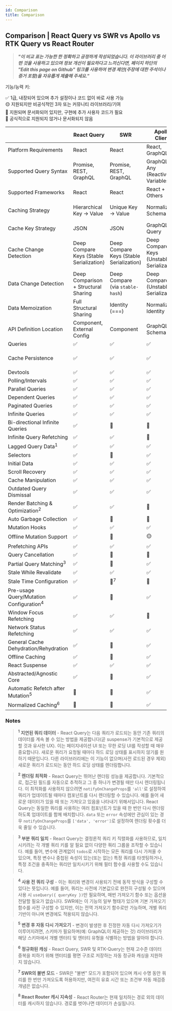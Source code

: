 ```yaml
---
id: Comparison
title: Comparison
---
```


## Comparison | React Query vs SWR vs Apollo vs RTK Query vs React Router

> <b>
>   <i>
>     "이 비교 표는 가능한 한 정확하고 공정하게 작성되었습니다. 이 라이브러리 중
>     어떤 것을 사용하고 있으며 정보 개선이 필요하다고 느끼신다면, 페이지 하단의
>     "Edit this page on Github" 링크를 사용하여 변경 제안(주장에 대한 주석이나
>     증거 포함)을 자유롭게 제출해 주세요."
>   </i>
> </b>

기능/능력 키:

✅ 1급, 내장되어 있으며 추가 설정이나 코드 없이 바로 사용 가능  
🟡 지원되지만 비공식적인 3자 또는 커뮤니티 라이브러리/기여  
🔶 지원되며 문서화되어 있지만, 구현에 추가 사용자 코드가 필요  
🛑 공식적으로 지원되지 않거나 문서화되지 않음

|                                                    | React Query                              | SWR                                      | Apollo Client                              | RTK-Query                      | React Router                       |
| -------------------------------------------------- | ---------------------------------------- | ---------------------------------------- | ------------------------------------------ | ------------------------------ | ---------------------------------- |
| Platform Requirements                              | React                                    | React                                    | React, GraphQL                             | Redux                          | React                              |
| Supported Query Syntax                             | Promise, REST, GraphQL                   | Promise, REST, GraphQL                   | GraphQL, Any (Reactive Variables)          | Promise, REST, GraphQL         | Promise, REST, GraphQL             |
| Supported Frameworks                               | React                                    | React                                    | React + Others                             | Any                            | React                              |
| Caching Strategy                                   | Hierarchical Key -> Value                | Unique Key -> Value                      | Normalized Schema                          | Unique Key -> Value            | Nested Route -> value              |
| Cache Key Strategy                                 | JSON                                     | JSON                                     | GraphQL Query                              | JSON                           | Route Path                         |
| Cache Change Detection                             | Deep Compare Keys (Stable Serialization) | Deep Compare Keys (Stable Serialization) | Deep Compare Keys (Unstable Serialization) | Key Referential Equality (===) | Route Change                       |
| Data Change Detection                              | Deep Comparison + Structural Sharing     | Deep Compare (via `stable-hash`)         | Deep Compare (Unstable Serialization)      | Key Referential Equality (===) | Loader Run                         |
| Data Memoization                                   | Full Structural Sharing                  | Identity (===)                           | Normalized Identity                        | Identity (===)                 | Identity (===)                     |
| API Definition Location                            | Component, External Config               | Component                                | GraphQL Schema                             | External Config                | Route Tree Configuration           |
| Queries                                            | ✅                                       | ✅                                       | ✅                                         | ✅                             | ✅                                 |
| Cache Persistence                                  | ✅                                       | ✅                                       | ✅                                         | ✅                             | 🛑 Active Routes Only <sup>8</sup> |
| Devtools                                           | ✅                                       | ✅                                       | ✅                                         | ✅                             | 🛑                                 |
| Polling/Intervals                                  | ✅                                       | ✅                                       | ✅                                         | ✅                             | 🛑                                 |
| Parallel Queries                                   | ✅                                       | ✅                                       | ✅                                         | ✅                             | ✅                                 |
| Dependent Queries                                  | ✅                                       | ✅                                       | ✅                                         | ✅                             | ✅                                 |
| Paginated Queries                                  | ✅                                       | ✅                                       | ✅                                         | ✅                             | ✅                                 |
| Infinite Queries                                   | ✅                                       | ✅                                       | ✅                                         | 🛑                             | 🛑                                 |
| Bi-directional Infinite Queries                    | ✅                                       | 🔶                                       | 🔶                                         | 🛑                             | 🛑                                 |
| Infinite Query Refetching                          | ✅                                       | ✅                                       | 🛑                                         | 🛑                             | 🛑                                 |
| Lagged Query Data<sup>1</sup>                      | ✅                                       | ✅                                       | ✅                                         | ✅                             | ✅                                 |
| Selectors                                          | ✅                                       | 🛑                                       | ✅                                         | ✅                             | N/A                                |
| Initial Data                                       | ✅                                       | ✅                                       | ✅                                         | ✅                             | ✅                                 |
| Scroll Recovery                                    | ✅                                       | ✅                                       | ✅                                         | ✅                             | ✅                                 |
| Cache Manipulation                                 | ✅                                       | ✅                                       | ✅                                         | ✅                             | 🛑                                 |
| Outdated Query Dismissal                           | ✅                                       | ✅                                       | ✅                                         | ✅                             | ✅                                 |
| Render Batching & Optimization<sup>2</sup>         | ✅                                       | ✅                                       | 🛑                                         | ✅                             | ✅                                 |
| Auto Garbage Collection                            | ✅                                       | 🛑                                       | 🛑                                         | ✅                             | N/A                                |
| Mutation Hooks                                     | ✅                                       | ✅                                       | ✅                                         | ✅                             | ✅                                 |
| Offline Mutation Support                           | ✅                                       | 🛑                                       | 🟡                                         | 🛑                             | 🛑                                 |
| Prefetching APIs                                   | ✅                                       | ✅                                       | ✅                                         | ✅                             | ✅                                 |
| Query Cancellation                                 | ✅                                       | 🛑                                       | 🛑                                         | 🛑                             | ✅                                 |
| Partial Query Matching<sup>3</sup>                 | ✅                                       | 🔶                                       | ✅                                         | ✅                             | N/A                                |
| Stale While Revalidate                             | ✅                                       | ✅                                       | ✅                                         | ✅                             | 🛑                                 |
| Stale Time Configuration                           | ✅                                       | 🛑<sup>7</sup>                           | 🛑                                         | ✅                             | 🛑                                 |
| Pre-usage Query/Mutation Configuration<sup>4</sup> | ✅                                       | 🛑                                       | ✅                                         | ✅                             | ✅                                 |
| Window Focus Refetching                            | ✅                                       | ✅                                       | 🛑                                         | ✅                             | 🛑                                 |
| Network Status Refetching                          | ✅                                       | ✅                                       | ✅                                         | ✅                             | 🛑                                 |
| General Cache Dehydration/Rehydration              | ✅                                       | 🛑                                       | ✅                                         | ✅                             | ✅                                 |
| Offline Caching                                    | ✅                                       | 🛑                                       | ✅                                         | 🔶                             | 🛑                                 |
| React Suspense                                     | ✅                                       | ✅                                       | ✅                                         | 🛑                             | ✅                                 |
| Abstracted/Agnostic Core                           | ✅                                       | 🛑                                       | ✅                                         | ✅                             | 🛑                                 |
| Automatic Refetch after Mutation<sup>5</sup>       | 🔶                                       | 🔶                                       | ✅                                         | ✅                             | ✅                                 |
| Normalized Caching<sup>6</sup>                     | 🛑                                       | 🛑                                       | ✅                                         | 🛑                             | 🛑                                 |

### Notes

> **<sup>1</sup> 지연된 쿼리 데이터** - React Query는 다음 쿼리가 로드되는 동안 기존 쿼리의 데이터를 계속 볼 수 있는 방법을 제공합니다(곧 suspense가 기본적으로 제공할 것과 유사한 UX). 이는 페이지네이션 UI 또는 무한 로딩 UI를 작성할 때 매우 중요합니다. 새로운 쿼리가 요청될 때마다 하드 로딩 상태를 표시하지 않기를 원하기 때문입니다. 다른 라이브러리에는 이 기능이 없으며(사전 로드된 경우 제외) 새로운 쿼리가 로드되는 동안 하드 로딩 상태를 렌더링합니다.

> **<sup>2</sup> 렌더링 최적화** - React Query는 뛰어난 렌더링 성능을 제공합니다. 기본적으로, 접근된 필드를 자동으로 추적하고 그 중 하나가 변경될 때만 다시 렌더링됩니다. 이 최적화를 사용하지 않으려면 `notifyOnChangeProps`를 `'all'`로 설정하여 쿼리가 업데이트될 때마다 컴포넌트를 다시 렌더링할 수 있습니다. 예를 들어 새로운 데이터가 있을 때 또는 가져오고 있음을 나타내기 위해서입니다. React Query는 동일한 쿼리를 사용하는 여러 컴포넌트가 있을 때 한 번만 다시 렌더링하도록 업데이트를 함께 배치합니다. `data` 또는 `error` 속성에만 관심이 있는 경우 `notifyOnChangeProps`를 `['data', 'error']`로 설정하여 렌더링 횟수를 더욱 줄일 수 있습니다.

> **<sup>3</sup> 부분 쿼리 일치** - React Query는 결정론적 쿼리 키 직렬화를 사용하므로, 일치시키려는 각 개별 쿼리 키를 알 필요 없이 다양한 쿼리 그룹을 조작할 수 있습니다. 예를 들어, 변수에 관계없이 `todos`로 시작하는 모든 쿼리를 다시 가져올 수 있으며, 특정 변수나 중첩된 속성이 있는(또는 없는) 특정 쿼리를 타겟팅하거나, 특정 조건을 충족하는 쿼리만 일치시키기 위해 필터 함수를 사용할 수도 있습니다.

> **<sup>4</sup> 사용 전 쿼리 구성** - 이는 쿼리와 변경이 사용되기 전에 동작 방식을 구성할 수 있다는 뜻입니다. 예를 들어, 쿼리는 사전에 기본값으로 완전히 구성될 수 있으며 사용 시 `useQuery({ queryKey })`만 필요하며, 매번 가져오기 함수 또는 옵션을 전달할 필요가 없습니다. SWR에는 이 기능의 일부 형태가 있으며 기본 가져오기 함수를 사전 구성할 수 있지만, 이는 전역 가져오기 함수로만 가능하며, 개별 쿼리 기반이 아니며 변경에도 적용되지 않습니다.

> **<sup>5</sup> 변경 후 자동 다시 가져오기** - 변경이 발생한 후 진정한 자동 다시 가져오기가 이루어지려면, 스키마가 필요하며(예: GraphQL이 제공하는 것) 라이브러리가 해당 스키마에서 개별 엔터티 및 엔터티 유형을 식별하는 방법을 알아야 합니다.

> **<sup>6</sup> 정규화된 캐싱** - React Query, SWR 및 RTK-Query는 현재 고수준 데이터 중복을 피하기 위해 엔터티를 평면 구조로 저장하는 자동 정규화 캐싱을 지원하지 않습니다.

> **<sup>7</sup> SWR의 불변 모드** - SWR은 "불변" 모드가 포함되어 있으며 캐시 수명 동안 쿼리를 한 번만 가져오도록 허용하지만, 여전히 유효 시간 또는 조건부 자동 재검증 개념은 없습니다.

> **<sup>8</sup> React Router 캐시 지속성** - React Router는 현재 일치하는 경로 외의 데이터를 캐시하지 않습니다. 경로를 벗어나면 데이터가 손실됩니다.
